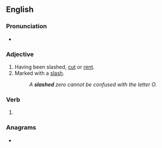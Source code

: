 ==English==

===Pronunciation===
* {{rhymes|æʃt|lang=en}}

===Adjective===
{{en-adj|-}}

# Having been slashed, [[cut]] or [[rent]].
# Marked with a [[slash]].
#: ''A '''slashed''' zero cannot be confused with the letter O.''

===Verb===
{{head|en|verb form}}

# {{en-past of|slash}}

===Anagrams===
* {{l|en|hassled}}